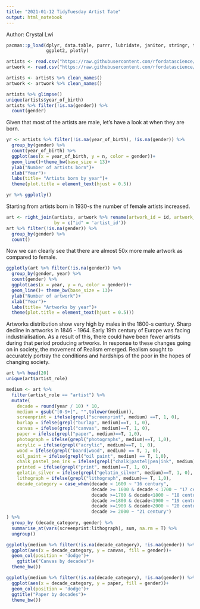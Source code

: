 ```yaml
---
title: "2021-01-12 TidyTuesday Artist Tate"
output: html_notebook
---
```


Author: Crystal Lwi 

```r
pacman::p_load(dplyr, data.table, purrr, lubridate, janitor, stringr, tidyr,
               ggplot2, plotly)
```

```r
artists <- read.csv("https://raw.githubusercontent.com/rfordatascience/tidytuesday/master/data/2021/2021-01-12/artists.csv") %>% as.data.frame()
artwork <- read.csv("https://raw.githubusercontent.com/rfordatascience/tidytuesday/master/data/2021/2021-01-12/artwork.csv") %>% as.data.frame()

artists <- artists %>% clean_names()
artwork <- artwork %>% clean_names()
```

```r
artists %>% glimpse()
unique(artists$year_of_birth)
artists %>% filter(!is.na(gender)) %>% 
  count(gender)
```
Given that most of the artists are male, let's have a look at when they are born.

```r
yr <- artists %>% filter(!is.na(year_of_birth), !is.na(gender)) %>% 
  group_by(gender) %>% 
  count(year_of_birth) %>% 
  ggplot(aes(x = year_of_birth, y = n, color = gender))+
  geom_line()+theme_bw(base_size = 13)+
  ylab("Number of artists born")+
  xlab("Year")+
  labs(title= "Artists born by year")+
  theme(plot.title = element_text(hjust = 0.5))

yr %>% ggplotly()
```
Starting from artists born in 1930-s the number of female artists increased. 

```r
art <- right_join(artists, artwork %>% rename(artwork_id = id, artwork_url = url), 
                  by = c("id" = 'artist_id'))
art %>% filter(!is.na(gender)) %>% 
  group_by(gender) %>% 
  count()

```
Now we can clearly see that there are almost 50x more male artwork as compared to female. 

```r
ggplotly(art %>% filter(!is.na(gender)) %>% 
  group_by(gender, year) %>% 
  count(gender) %>% 
  ggplot(aes(x = year, y = n, color = gender))+
  geom_line()+ theme_bw(base_size = 13)+
  ylab("Number of artwork")+
  xlab("Year")+
  labs(title= "Artworks by year")+
  theme(plot.title = element_text(hjust = 0.5)))
```

Artworks distribution show very high by males in the 1800-s century. Sharp decline in artworks in 1846 - 1964. Early 19th century of Europe was facing industrialisation. As a result of this, there could have been fewer artists during that period producing artworks.
In response to these changes going on in society, the movement of Realism emerged. Realism sought to accurately portray the conditions and hardships of the poor in the hopes of changing society.

```r
art %>% head(20)
unique(art$artist_role)

medium <- art %>% 
  filter(artist_role == "artist") %>% 
  mutate(
    decade = round(year / 10) * 10,
    medium = gsub("[0-9+]", "",tolower(medium)),
    screenprint = ifelse(grepl("screenprint", medium) ==T, 1, 0),
    burlap = ifelse(grepl("burlap", medium)==T, 1, 0),
    canvas = ifelse(grepl("canvas", medium)==T, 1, 0),
    paper = ifelse(grepl("paper", medium)==T, 1,0),
    photograph = ifelse(grepl("photographs", medium)==T, 1,0),
    acrylic = ifelse(grepl("acrylic", medium)==T, 1, 0),
    wood = ifelse(grepl("board|wood", medium) == T, 1, 0),
    oil_paint = ifelse(grepl("oil paint", medium) == T, 1,0),
    chalk_pastel_pen_ink = ifelse(grepl("chalk|pastel|pen|ink", medium)==T, 1, 0),
    printed = ifelse(grepl("print", medium)==T, 1, 0),
    gelatin_silver = ifelse(grepl("gelatin_silver", medium)==T, 1, 0),
    lithograph = ifelse(grepl("lithograph", medium)== T, 1,0),
    decade_category = case_when(decade < 1600 ~ "16 century",
                                decade >= 1600 & decade < 1700 ~ "17 century",
                                decade >=1700 & decade<1800 ~ "18 century",
                                decade >=1800 & decade<1900 ~ "19 century",
                                decade >=1900 & decade<2000 ~ "20 century", 
                                decade >= 2000 ~ "21 century")
) %>% 
  group_by (decade_category, gender) %>% 
  summarise_at(vars(screenprint:lithograph), sum, na.rm = T) %>% 
  ungroup()

```

```r
ggplotly(medium %>% filter(!is.na(decade_category), !is.na(gender)) %>% 
  ggplot(aes(x = decade_category, y = canvas, fill = gender))+
  geom_col(position = 'dodge')+
    ggtitle("Canvas by decades")+
  theme_bw())
```


```r
ggplotly(medium %>% filter(!is.na(decade_category), !is.na(gender)) %>% 
  ggplot(aes(x = decade_category, y = paper, fill = gender))+
  geom_col(position = 'dodge')+
  ggtitle("Paper by decades")+
  theme_bw())
```

